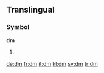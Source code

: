 {{wikipedia}}
{{also|DM|.dm}}
==Translingual==

===Symbol===
'''dm'''

# {{SI-unit-abb2|deci|meter|metre|[[length]]}}

[[de:dm]]
[[fr:dm]]
[[it:dm]]
[[kl:dm]]
[[sv:dm]]
[[tr:dm]]